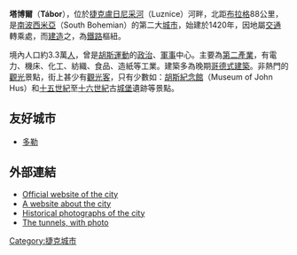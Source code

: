 {{Geobox | Settlement
<!-- *** Heading *** -->
| name               = 塔博爾
| other_name         = 
| category           = Town
<!-- *** Image *** -->
| image              = Tabor CZ aerial old town from north B1.jpg
| image_caption      = 塔博爾
<!-- *** Symbols *** -->
| flag               = Vlajka města Tábor.gif 
| symbol             = Tabor CoA CZ.png
<!-- *** Name *** -->
| etymology          = 
| official_name      = 
| motto              = 
| nickname           = 
<!-- *** Country etc. *** -->
| country            = Czech Republic
| country_flag       = 1
| state              = 
| region             = [[南波希米亞|南波希米亞]]
| region_type        = [[捷克行政區劃|捷克行政區劃]]
| district           = [[塔博爾行政區|塔博爾行政區]]
| district_type      = [[捷克行政區|行政區]]
| commune            = Tábor
| municipality       = 
<!-- *** Family *** -->
| part               = 
| river              = Lužnice
<!-- *** Locations *** -->
| location           = 
| elevation          = 437
| lat_d              = 49
| lat_m              = 24
| lat_s              = 
| lat_NS             = N
| long_d             = 14
| long_m             = 39
| long_s             = 
| long_EW            = E
| highest            = 
| highest_elevation  = 476
| highest_lat_d      = 
| highest_long_d     = 
| lowest             = 
| lowest_elevation   = 384
| lowest_lat_d       = 
| lowest_long_d      = 
<!-- *** Dimensions *** -->
| area               = 62.22
| area_round         = 2
<!-- *** Population *** -->
| population         = 36013
| population_date    = 2005
| population_density = auto
<!-- *** History & management *** -->
| established        = 1420
| established_type   = Founded
| mayor              = Hana Randová
<!-- *** Codes *** -->
| timezone           = [[Central_European_Time|CET]]
| utc_offset         = +1
| timezone_DST       = CEST
| utc_offset_DST     = +2
| postal_code        = 390 01
| area_code          = 
| code               = 
<!-- *** Free frields *** -->
| free               = 
<!-- *** Maps *** -->
| map                = Czechia - outline map.svg
| map_background     = Czechia - background map.png
| map_caption        = Location in the Czech Republic
| map_locator        = Czechia 
<!-- *** Websites *** -->
| commons            = Tábor
| statistics         = [http://www.statnisprava.cz/ebe/ciselniky.nsf/i/552046 statnisprava.cz]
| website            = [http://www.tabor.cz/ www.tabor.cz]
<!-- *** Footnotes *** -->
| footnotes          = 
}}
'''塔博爾'''（'''Tábor'''），位於[[捷克|捷克]][[盧日尼采河|盧日尼采河]]（Luznice）河畔，北距[[布拉格|布拉格]]88公里，是[[南波西米亞|南波西米亞]]（South Bohemian）的第二大[[城市|城市]]，始建於1420年，因地屬[[交通|交通]]轉乘處，而[[建造|建造]]之，為[[鐵路|鐵路]]樞紐。

境內人口約3.3萬[[人|人]]，曾是[[胡斯運動|胡斯運動]]的[[政治|政治]]、[[軍事|軍事]]中心。主要為[[第二產業|第二產業]]，有電力、機床、化工、紡織、食品、造紙等工業。建築多為晚期[[哥德式建築|哥德式建築]]。非熱門的[[觀光|觀光]]景點，街上甚少有[[觀光客|觀光客]]，只有少數如：[[胡斯紀念館|胡斯紀念館]]（Museum of John Hus）和[[十五世紀|十五世紀]]至[[十六世紀|十六世紀]]古[[城堡|城堡]]遺跡等景點。

==友好城市==

* {{FRA}} [[多勒|多勒]]

== 外部連結 ==
* [http://www.tabor.cz Official website of the city]
* [https://web.archive.org/web/20050409144212/http://old.tabor.cz/1ja/index.htm A website about the city]
* [http://sechtl-vosecek.ucw.cz/cml/dir/Tabor.html Historical photographs of the city] {{Wayback|url=http://sechtl-vosecek.ucw.cz/cml/dir/Tabor.html |date=20210214031720 }}
* [https://web.archive.org/web/20050327021316/http://old.tabor.cz/1ja/1historie/8.htm The tunnels, with photo]

{{DEFAULTSORT:Tábor}}


[[Category:捷克城市|Category:捷克城市]]